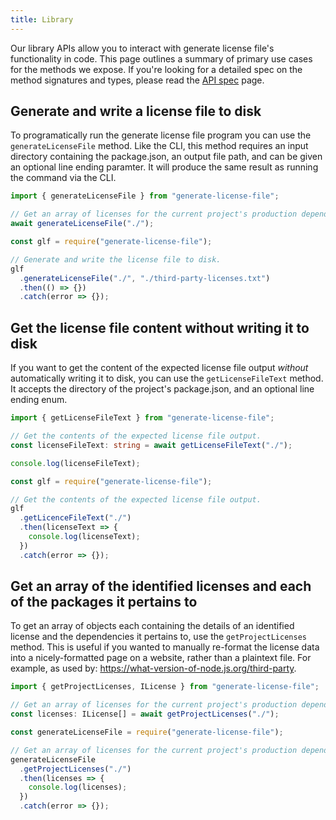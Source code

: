 ```yaml
---
title: Library
---
```



Our library APIs allow you to interact with generate license file's functionality in code.
This page outlines a summary of primary use cases for the methods we expose. If you're looking for
a detailed spec on the method signatures and types, please read the [API spec](./api.mdx) page.

## Generate and write a license file to disk

To programatically run the generate license file program you can use the `generateLicenseFile` method.
Like the CLI, this method requires an input directory containing the package.json, an output file path,
and can be given an optional line ending paramter. It will produce the same result as running the command
via the CLI.

<Tabs groupId="library-page">
  <TabItem value="ts" label="TypeScript">

```ts
import { generateLicenseFile } from "generate-license-file";

// Get an array of licenses for the current project's production dependencies.
await generateLicenseFile("./");
```

  </TabItem>
  <TabItem value="js" label="JavaScript">

```js
const glf = require("generate-license-file");

// Generate and write the license file to disk.
glf
  .generateLicenseFile("./", "./third-party-licenses.txt")
  .then(() => {})
  .catch(error => {});
```

  </TabItem>
</Tabs>

## Get the license file content without writing it to disk

If you want to get the content of the expected license file output _without_ automatically writing it
to disk, you can use the `getLicenseFileText` method. It accepts the directory of the project's package.json,
and an optional line ending enum.

<Tabs groupId="library-page">
  <TabItem value="ts" label="TypeScript">

```ts
import { getLicenseFileText } from "generate-license-file";

// Get the contents of the expected license file output.
const licenseFileText: string = await getLicenseFileText("./");

console.log(licenseFileText);
```

  </TabItem>
  <TabItem value="js" label="JavaScript">

```js
const glf = require("generate-license-file");

// Get the contents of the expected license file output.
glf
  .getLicenceFileText("./")
  .then(licenseText => {
    console.log(licenseText);
  })
  .catch(error => {});
```

  </TabItem>
</Tabs>

## Get an array of the identified licenses and each of the packages it pertains to

To get an array of objects each containing the details of an identified license and the dependencies
it pertains to, use the `getProjectLicenses` method. This is useful if you wanted to manually re-format the
license data into a nicely-formatted page on a website, rather than a plaintext file. For example,
as used by: https://what-version-of-node.js.org/third-party.

<Tabs groupId="library-page">
  <TabItem value="ts" label="TypeScript">

```ts
import { getProjectLicenses, ILicense } from "generate-license-file";

// Get an array of licenses for the current project's production dependencies.
const licenses: ILicense[] = await getProjectLicenses("./");
```

  </TabItem>
  <TabItem value="js" label="JavaScript">

```js
const generateLicenseFile = require("generate-license-file");

// Get an array of licenses for the current project's production dependencies.
generateLicenseFile
  .getProjectLicenses("./")
  .then(licenses => {
    console.log(licenses);
  })
  .catch(error => {});
```

  </TabItem>
</Tabs>
